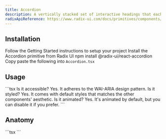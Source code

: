```yaml
---
title: Accordion
description: A vertically stacked set of interactive headings that each reveal a section of content.
radixApiReference: https://www.radix-ui.com/docs/primitives/components/accordion#api-reference
---
```


<ComponentDemo name="Accordion" />

## <HeaderLink href="#installation" id="installation">Installation</HeaderLink>

<Steps>

<Step className="inline-flex items-center gap-2 [&>p]:mt-0">
  Follow the
  <Link href={"/docs/getting-started"}>Getting Started</Link>
  instructions to setup your project
</Step>
<Step>Install the Accordion primitive from Radix UI</Step>
<CodeCopyBlock className="mt-2 py-4">npm install @radix-ui/react-accordion</CodeCopyBlock>
<Step>
  Copy paste the following into <Code>Accordion.tsx</Code>
</Step>
<ComponentSource name="Accordion" />

</Steps>

## <HeaderLink href="#usage" id="usage">Usage</HeaderLink>

<CodeCopyBlock>
  ```tsx
  <Accordion type="single" collapsible>
    <AccordionItem value="item-1">
      <AccordionTrigger>Is it accessible?</AccordionTrigger>
      <AccordionContent>Yes. It adheres to the WAI-ARIA design pattern.</AccordionContent>
    </AccordionItem>
    <AccordionItem value="item-2">
      <AccordionTrigger>Is it styled?</AccordionTrigger>
      <AccordionContent>
        Yes. It comes with default styles that matches the other components&apos; aesthetic.
      </AccordionContent>
    </AccordionItem>
    <AccordionItem value="item-3">
      <AccordionTrigger>Is it animated?</AccordionTrigger>
      <AccordionContent>Yes. It&apos;s animated by default, but you can disable it if you prefer.</AccordionContent>
    </AccordionItem>
  </Accordion>
  ```
</CodeCopyBlock>

## <HeaderLink href="#anatomy" id="anatomy">Anatomy</HeaderLink>

<CodeBlock>
  ```tsx
  <Accordion>
    <AccordionTrigger></AccordionTrigger>
    <AccordionContent>
      <AccordionItem></AccordionItem>
    </AccordionContent>
  </Accordion>
  ```
</CodeBlock>
